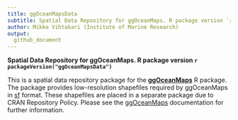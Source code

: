 ```yaml
---
title: ggOceanMapsData
subtitle: Spatial Data Repository for ggOceanMaps. R package version `r packageVersion("ggOceanMapsData")`
author: Mikko Vihtakari (Institute of Marine Research)
output: 
  github_document
---
```


**Spatial Data Repository for ggOceanMaps. R package version `r packageVersion("ggOceanMapsData")`**

This is a spatial data repository package for the [**ggOceanMaps**](https://github.com/MikkoVihtakari/ggOceanMaps) R package. The package provides low-resolution shapefiles required by ggOceanMaps in [sf](https://r-spatial.github.io/sf/) format. These shapefiles are placed in a separate package due to CRAN Repository Policy. Please see the [ggOceanMaps](https://github.com/MikkoVihtakari/ggOceanMaps) documentation for further information.
